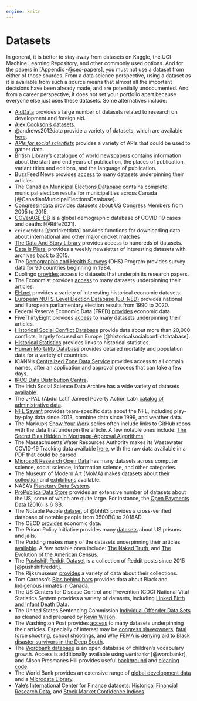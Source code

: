 ```yaml
---
engine: knitr
---
```


# Datasets {#sec-datasets}

In general, it is better to stay away from datasets on Kaggle, the UCI Machine Learning Repository, and other commonly used options. And for the papers in [Appendix -@sec-papers], you must not use a dataset from either of those sources. From a data science perspective, using a dataset as it is available from such a source means that almost all the important decisions have been already made, and are potentially undocumented. And from a career perspective, it does not set your portfolio apart because everyone else just uses these datasets. Some alternatives include:

- [AidData](https://www.aiddata.org/datasets) provides a large number of datasets related to research on development and foreign aid.
- [Alex Cookson's datasets](https://github.com/tacookson/data).
- @andrews2012data provide a variety of datasets, which are available [here](https://www.york.ac.uk/depts/maths/histstat/pml1/r/andrews.htm).
- [*APIs for social scientists*](https://bookdown.org/paul/apis_for_social_scientists/) provides a variety of APIs that could be used to gather data.
- British Library's [catalogue of world newspapers](https://bl.iro.bl.uk/concern/datasets/943bd083-6355-44a1-97eb-b8ff898f87d5?locale=en) contains information about the start and end years of publication, the places of publication, variant titles and editions, and the language of publication.
- BuzzFeed News provides [access](https://github.com/BuzzFeedNews/nics-firearm-background-checks) to many datasets underpinning their articles. 
- The [Canadian Municipal Elections Database](https://dataverse.scholarsportal.info/dataset.xhtml?persistentId=doi:10.5683/SP2/4MZJPQ) contains complete municipal election results for municipalities across Canada [@CanadianMunicipalElectionsDatabase].
- [Congressindata](https://www.congressindata.com) provides datasets about US Congress Members from 2005 to 2015.
- [COVerAGE-DB](https://osf.io/mpwjq/) is a global demographic database of COVID-19 cases and deaths [@Riffe2021].
- `cricketdata` [@cricketdata] provides functions for downloading data about international and other major cricket matches
- [The Data And Story Library](https://dasl.datadescription.com) provides access to hundreds of datasets.
- [Data Is Plural](https://www.data-is-plural.com) provides a weekly newsletter of interesting datasets with archives back to 2015.
- The [Demographic and Health Surveys](https://dhsprogram.com) (DHS) Program provides survey data for 90 countries beginning in 1984.
- Duolingo [provides](https://research.duolingo.com) access to datasets that underpin its research papers.
- The Economist provides [access](https://github.com/orgs/TheEconomist/repositories) to many datasets underpinning their articles.
- [EH.net](https://eh.net/databases/) provides a variety of interesting historical economic datasets. 
- [European NUTS-Level Election Database (EU-NED)](https://eu-ned.com) provides national and European parliamentary election results from 1990 to 2020.
- Federal Reserve Economic Data (FRED) [provides](https://fred.stlouisfed.org) economic data.
- FiveThirtyEight provides [access](https://github.com/fivethirtyeight/data) to many datasets underpinning their articles.
- [Historical Social Conflict Database](https://www.unicaen.fr/hiscod/accueil.html) provide data about more than 20,000 conflicts, largely focused on Europe [@historicalsocialconflictdatabase].
- [Historical Statistics](https://www.historicalstatistics.org/) provides links to historical statistics.
- [Human Mortality Database](https://www.mortality.org) provides detailed mortality and population data for a variety of countries.
- ICANN's [Centralized Zone Data Service](https://czds.icann.org/home) provides access to all domain names, after an application and approval process that can take a few days.
- [IPCC Data Distribution Centre](https://www.ipcc-data.org).
- The Irish Social Science Data Archive has a wide variety of datasets [available](https://www.ucd.ie/issda/data/).
- The J-PAL (Abdul Latif Jameel Poverty Action Lab) [catalog of administrative data](https://www.povertyactionlab.org/catalog-administrative-data-sets).
- [NFL Savant](http://nflsavant.com/index.php) provides team-specific data about the NFL, including play-by-play data since 2013, combine data since 1999, and weather data.
- The Markup's [Show Your Work](https://themarkup.org/series/show-your-work) series often include links to GitHub repos with the data that underpin the article. A few notable ones include: [The Secret Bias Hidden in Mortgage-Approval Algorithms](https://github.com/the-markup/investigation-redlining).
- The Massachusetts Water Resources Authority makes its Wastewater COVID-19 Tracking data available [here](https://www.mwra.com/biobot/biobotdata.htm), with the raw data available in a PDF that could be parsed.
- [Microsoft Research Open Data](https://msropendata.com) has many datasets across computer science, social science, information science, and other categories.
- The Museum of Modern Art (MoMA) makes datasets about their [collection](https://github.com/MuseumofModernArt/collection) and [exhibitions](https://github.com/MuseumofModernArt/exhibitions) available.
- NASA's [Planetary Data System](https://pds.nasa.gov).
- [ProPublica Data Store](https://www.propublica.org/datastore/) provides an extensive number of datasets about the US, some of which are quite large. For instance, the [Open Payments Data (2016)](https://www.propublica.org/datastore/dataset/cms-open-payments-data-2016) is 6 GB.
- The Notable People [dataset](https://medialab.github.io/bhht-datascape/) of @bhht3 provides a cross-verified database of notable people from 3500BC to 2018AD.
- The OECD [provides](https://data.oecd.org) economic data.
- The Prison Policy Initiative provides many [datasets](https://www.prisonpolicy.org/data/) about US prisons and jails.
- The Pudding makes many of the datasets underpinning their articles [available](https://github.com/the-pudding/data). A few notable ones include: [The Naked Truth](https://github.com/the-pudding/data/tree/master/foundation-names), and [The Evolution of the American Census](https://github.com/the-pudding/data/tree/master/census-history).
- The [Pushshift Reddit Dataset](https://files.pushshift.io/reddit/) is a collection of Reddit posts since 2015 [@pushshiftreddit].
- The Rijksmuseum [provides](https://data.rijksmuseum.nl) a variety of data about their collections.
- Tom Cardoso's [Bias behind bars](https://www.theglobeandmail.com/canada/article-investigation-racial-bias-in-canadian-prison-risk-assessments/) provides data about Black and Indigenous inmates in Canada.
- The US Centers for Disease Control and Prevention (CDC) National Vital Statistics System provides a variety of datasets, including [Linked Birth and Infant Death Data](https://www.cdc.gov/nchs/nvss/linked-birth.htm#Two_Formats).
- The United States Sentencing Commission [Individual Offender Data Sets](https://www.ussc.gov/research/datafiles/commission-datafiles) as cleaned and prepared by [Kevin Wilson](https://kevinhayeswilson.com/data.html).
- The Washington Post provides [access](https://github.com/washingtonpost) to many datasets underpinning their articles. Especially of interest may be [congress slaveowners](https://github.com/washingtonpost/data-congress-slaveowners), [fatal force shooting](https://github.com/washingtonpost/data-police-shootings), [school shootings](https://github.com/washingtonpost/data-school-shootings), and [Why FEMA is denying aid to Black disaster survivors in the Deep South](https://github.com/wpinvestigative/fema_ihp_denials).
- The [Wordbank database](http://wordbank.stanford.edu) is an open database of children's vocabulary growth. Access is additionally available using `wordbankr` [@wordbankr], and Alison Presmanes Hill provides useful [background](https://apreshill.github.io/data-vis-labs-2018/03-colors.html) and [cleaning code](https://apreshill.github.io/data-vis-labs-2018/03a-meow-cleaning.html).
- The World Bank provides an extensive range of [global development data](https://data.worldbank.org) and a [Microdata Library](https://microdata.worldbank.org/index.php/home/).
- Yale's International Center for Finance datasets: [Historical Financial Research Data](https://som.yale.edu/centers/international-center-for-finance/data/historical-financial-research-data), and [Stock Market Confidence Indices](https://som.yale.edu/centers/international-center-for-finance/data/stock-market-confidence-indices).



